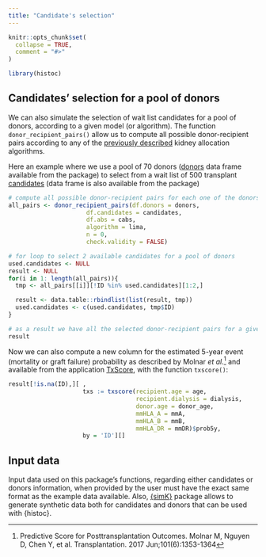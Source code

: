 ```yaml
---
title: "Candidate's selection"
---
```


```r
knitr::opts_chunk$set(
  collapse = TRUE,
  comment = "#>"
)
```

```r
library(histoc)
```

## Candidates’ selection for a pool of donors

We can also simulate the selection of wait list candidates for a pool of donors, according to a given model (or algorithm). 
The function `donor_recipient_pairs()` allow us to compute all possible donor-recipient pairs according to any of the [previously described](how_to.html) kidney allocation algorithms. 

Here an example where we use a pool of 70 donors ([donors](../reference/donors.html) data frame available from the package) to select from a wait list of 500 transplant [candidates](../reference/candidates.html) (data frame is also available from the package)


```r
# compute all possible donor-recipient pairs for each one of the donors according to ‘lima’ algorithm
all_pairs <- donor_recipient_pairs(df.donors = donors,
                      df.candidates = candidates,
                      df.abs = cabs,
                      algorithm = lima,
                      n = 0,
                      check.validity = FALSE)

# for loop to select 2 available candidates for a pool of donors
used.candidates <- NULL
result <- NULL
for(i in 1: length(all_pairs)){
  tmp <- all_pairs[[i]][!ID %in% used.candidates][1:2,]

  result <- data.table::rbindlist(list(result, tmp))
  used.candidates <- c(used.candidates, tmp$ID)
}

# as a result we have all the selected donor-recipient pairs for a given pool of donors
result
```

Now we can also compute a new column for the estimated 5-year event (mortality or graft failure) probability as described by Molnar *et al.*^[Predictive Score for Posttransplantation Outcomes. Molnar M, Nguyen D, Chen Y, et al. Transplantation. 2017 Jun;101(6):1353-1364] and available from the application [TxScore](https://balima.shinyapps.io/scoreTx/), with the function `txscore()`:

```r
result[!is.na(ID),][ ,
                     txs := txscore(recipient.age = age,
                                    recipient.dialysis = dialysis,
                                    donor.age = donor_age,
                                    mmHLA_A = mmA,
                                    mmHLA_B = mmB,
                                    mmHLA_DR = mmDR)$prob5y,
                     by = 'ID'][] 
```


## Input data

Input data used on this package's functions, regarding either candidates or donors information, when provided by the user must have the exact same format as the example data available. Also, [{simK}](https://github.com/txopen/simK) package allows to generate synthetic data both for candidates and donors that can be used with {histoc}.  




